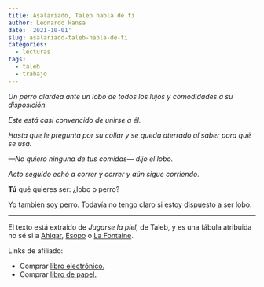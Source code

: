 ```yaml
---
title: Asalariado, Taleb habla de ti
author: Leonardo Hansa
date: '2021-10-01'
slug: asalariado-taleb-habla-de-ti
categories:
  - lecturas
tags:
  - taleb
  - trabajo
---
```


_Un perro alardea ante un lobo de todos los lujos y comodidades a su disposición._

_Este está casi convencido de unirse a él._ 

_Hasta que le pregunta por su collar y se queda aterrado al saber para qué se usa._

_---No quiero ninguna de tus comidas--- dijo el lobo._

_Acto seguido echó a correr y correr y aún sigue corriendo._ 

**Tú** qué quieres ser: ¿lobo o perro? 

Yo también soy perro. Todavía no tengo claro si estoy dispuesto a ser lobo.

***

El texto está extraído de _Jugarse la piel,_ de Taleb, y es una fábula atribuida no sé si a [Ahiqar](https://es.wikipedia.org/wiki/Ahiqar), [Esopo](https://es.wikipedia.org/wiki/Esopo) o [La Fontaine](https://es.wikipedia.org/wiki/Jean_de_La_Fontaine).

Links de afiliado:

- Comprar [libro electrónico.](https://amzn.to/3q71GdF)
- Comprar [libro de papel.](https://amzn.to/3wTWHRp)


